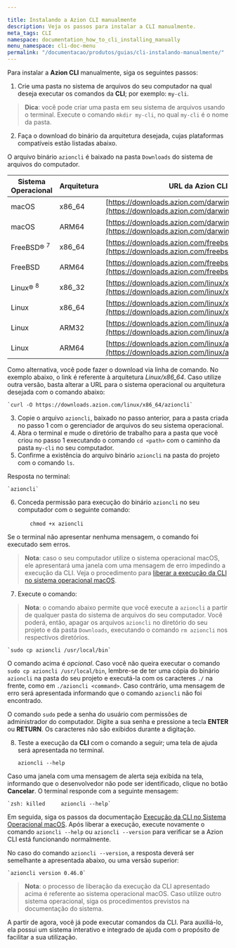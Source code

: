 ```yaml
---

title: Instalando a Azion CLI manualmente
description: Veja os passos para instalar a CLI manualmente.
meta_tags: CLI
namespace: documentation_how_to_cli_installing_manually
menu_namespace: cli-doc-menu
permalink: "/documentacao/produtos/guias/cli-instalando-manualmente/"
---
```


Para instalar a **Azion CLI** manualmente, siga os seguintes passos:

1. Crie uma pasta no sistema de arquivos do seu computador na qual deseja executar os comandos da **CLI**; por exemplo: `my-cli`.

> **Dica**: você pode criar uma pasta em seu sistema de arquivos usando o terminal. Execute o comando `mkdir my-cli`, no qual `my-cli` é o nome da pasta.

2. Faça o download do binário da arquitetura desejada, cujas plataformas compatíveis estão listadas abaixo.

O arquivo binário `azioncli` é baixado na pasta `Downloads` do sistema de arquivos do computador.

| Sistema Operacional | Arquitetura | URL da Azion CLI |
| --------------------- | ----------- | -------- |
| macOS | x86_64 | [https://downloads.azion.com/darwin/x86_64/azioncli](https://downloads.azion.com/darwin/x86_64/azioncli) |
| macOS | ARM64 | [https://downloads.azion.com/darwin/arm64/azioncli](https://downloads.azion.com/darwin/arm64/azioncli) |
| FreeBSD&reg; <sup>7</sup> | x86_64 | [https://downloads.azion.com/freebsd/x86_64/azioncli](https://downloads.azion.com/freebsd/x86_64/azioncli) |
| FreeBSD | ARM64 | [https://downloads.azion.com/freebsd/arm64/azioncli](https://downloads.azion.com/freebsd/arm64/azioncli) |
| Linux&reg; <sup>8</sup>   | x86_32 | [https://downloads.azion.com/linux/x86_32/azioncli](https://downloads.azion.com/linux/x86_32/azioncli) |
| Linux | x86_64 | [https://downloads.azion.com/linux/x86_64/azioncli](https://downloads.azion.com/linux/x86_64/azioncli) |
| Linux | ARM32 | [https://downloads.azion.com/linux/arm32/azioncli](https://downloads.azion.com/linux/arm32/azioncli) |
| Linux | ARM64 | [https://downloads.azion.com/linux/arm64/azioncli](https://downloads.azion.com/linux/arm64/azioncli) |

Como alternativa, você pode fazer o download via linha de comando. No exemplo abaixo, o link é referente à arquitetura *Linux/x86_64*. Caso utilize outra versão, basta alterar a URL para o sistema operacional ou arquitetura desejada com o comando abaixo:

    `curl -O https://downloads.azion.com/linux/x86_64/azioncli`

3. Copie o arquivo `azioncli`, baixado no passo anterior, para a pasta criada no passo 1 com o gerenciador de arquivos do seu sistema operacional.
4. Abra o terminal e mude o diretório de trabalho para a pasta que você criou no passo 1 executando o comando `cd <path>` com o caminho da pasta `my-cli` no seu computador.
5. Confirme a existência do arquivo binário `azioncli` na pasta do projeto com o comando `ls`.

Resposta no terminal:

    `azioncli`

6. Conceda permissão para execução do binário `azioncli` no seu computador com o seguinte comando:

    &nbsp;&nbsp;&nbsp;&nbsp;&nbsp;&nbsp;&nbsp;`chmod +x azioncli`

Se o terminal não apresentar nenhuma mensagem, o comando foi executado sem erros.

> **Nota**: caso o seu computador utilize o sistema operacional macOS, ele apresentará uma janela com uma mensagem de erro impedindo a execução da CLI. Veja o procedimento para [liberar a execução da CLI no sistema operacional macOS](/pt-br/documentacao/produtos/guias/cli-executando-macos/).

7. Execute o comando:

> **Nota**: o comando abaixo permite que você execute a `azioncli` a partir de qualquer pasta do sistema de arquivos do seu computador. Você poderá, então, apagar os arquivos `azioncli` no diretório do seu projeto e da pasta `Downloads`, executando o comando `rm azioncli` nos respectivos diretórios.

    `sudo cp azioncli /usr/local/bin`

O comando acima é *opcional*. Caso você não queira executar o comando `sudo cp azioncli /usr/local/bin`, lembre-se de ter uma cópia do binário `azioncli` na pasta do seu projeto e executá-la com os caracteres `./` na frente, como em `./azioncli <command>`. Caso contrário, uma mensagem de erro será apresentada informando que o comando `azioncli` não foi encontrado.

O comando `sudo` pede a senha do usuário com permissões de administrador do computador. Digite a sua senha e pressione a tecla **ENTER** ou **RETURN**. Os caracteres não são exibidos durante a digitação.

8. Teste a execução da **CLI** com o comando a seguir; uma tela de ajuda será apresentada no terminal.

    `azioncli --help`

Caso uma janela com uma mensagem de alerta seja exibida na tela, informando que o desenvolvedor não pode ser identificado, clique no botão **Cancelar**. O terminal responde com a seguinte mensagem:

    `zsh: killed     azioncli --help`

Em seguida, siga os passos da documentação [Execução da CLI no Sistema Operacional macOS](/pt-br/documentacao/produtos/guias/cli-executando-macos/). Após liberar a execução, execute novamente o comando `azioncli --help` ou `azioncli --version` para verificar se a Azion CLI está funcionando normalmente.

No caso do comando `azioncli --version`, a resposta deverá ser semelhante a apresentada abaixo, ou uma versão superior:

    `azioncli version 0.46.0`

> **Nota**: o processo de liberação da execução da CLI apresentado acima é referente ao sistema operacional macOS. Caso utilize outro sistema operacional, siga os procedimentos previstos na documentação do sistema.

A partir de agora, você já pode executar comandos da CLI. Para auxiliá-lo, ela possui um sistema interativo e integrado de ajuda com o propósito de facilitar a sua utilização.


